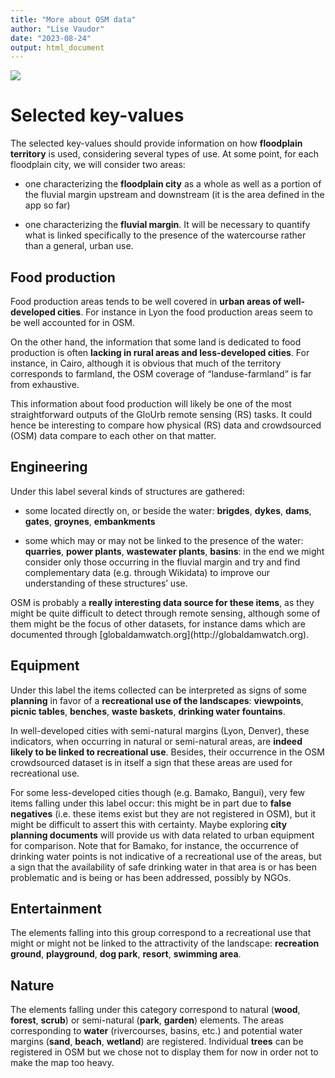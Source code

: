 ```yaml
---
title: "More about OSM data"
author: "Lise Vaudor"
date: "2023-08-24"
output: html_document
---
```


![](img/GloUrb_wide.png)

# Selected key-values

The selected key-values should provide information on how **floodplain territory** is used, considering several types of use. At some point, for each floodplain city, we will consider two areas:

-   one characterizing the **floodplain city** as a whole as well as a portion of the fluvial margin upstream and downstream (it is the area defined in the app so far)

-   one characterizing the **fluvial margin**. It will be necessary to quantify what is linked specifically to the presence of the watercourse rather than a general, urban use.

## Food production

Food production areas tends to be well covered in **urban areas of well-developed cities**. For instance in Lyon the food production areas seem to be well accounted for in OSM.

On the other hand, the information that some land is dedicated to food production is often **lacking in rural areas and less-developed cities**. For instance, in Cairo, although it is obvious that much of the territory corresponds to farmland, the OSM coverage of "landuse-farmland" is far from exhaustive.

This information about food production will likely be one of the most straightforward outputs of the GloUrb remote sensing (RS) tasks. It could hence be interesting to compare how physical (RS) data and crowdsourced (OSM) data compare to each other on that matter.

## Engineering

Under this label several kinds of structures are gathered:

-   some located directly on, or beside the water: **brigdes**, **dykes**, **dams**, **gates**, **groynes**, **embankments**

-   some which may or may not be linked to the presence of the water: **quarries**, **power plants**, **wastewater plants**, **basins**: in the end we might consider only those occurring in the fluvial margin and try and find complementary data (e.g. through Wikidata) to improve our understanding of these structures' use.

OSM is probably a **really interesting data source for these items**, as they might be quite difficult to detect through remote sensing, although some of them might be the focus of other datasets, for instance dams which are documented through \[globaldamwatch.org\](http://globaldamwatch.org).

## Equipment

Under this label the items collected can be interpreted as signs of some **planning** in favor of a **recreational use of the landscapes**: **viewpoints**, **picnic tables**, **benches**, **waste baskets**, **drinking water fountains**.

In well-developed cities with semi-natural margins (Lyon, Denver), these indicators, when occurring in natural or semi-natural areas, are **indeed likely to be linked to recreational use**. Besides, their occurrence in the OSM crowdsourced dataset is in itself a sign that these areas are used for recreational use.

For some less-developed cities though (e.g. Bamako, Bangui), very few items falling under this label occur: this might be in part due to **false negatives** (i.e. these items exist but they are not registered in OSM), but it might be difficult to assert this with certainty. Maybe exploring **city planning documents** will provide us with data related to urban equipment for comparison. Note that for Bamako, for instance, the occurrence of drinking water points is not indicative of a recreational use of the areas, but a sign that the availability of safe drinking water in that area is or has been problematic and is being or has been addressed, possibly by NGOs.

## Entertainment

The elements falling into this group correspond to a recreational use that might or might not be linked to the attractivity of the landscape: **recreation ground**, **playground**, **dog park**, **resort**, **swimming area**.

## Nature

The elements falling under this category correspond to natural (**wood**, **forest**, **scrub**) or semi-natural (**park**, **garden**) elements. The areas corresponding to **water** (rivercourses, basins, etc.) and potential water margins (**sand**, **beach**, **wetland**) are registered. Individual **trees** can be registered in OSM but we chose not to display them for now in order not to make the map too heavy.
